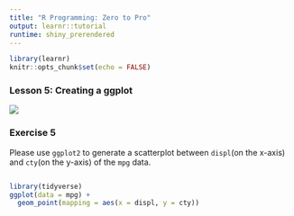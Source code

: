 ```yaml
---
title: "R Programming: Zero to Pro"
output: learnr::tutorial
runtime: shiny_prerendered
---
```


```r
library(learnr)
knitr::opts_chunk$set(echo = FALSE)
```
### Lesson 5: Creating a ggplot

![](https://youtu.be/Vb1ZSrNby_M)


### Exercise 5 

Please use `ggplot2` to generate a scatterplot between `displ`(on the x-axis) and `cty`(on the y-axis) of the `mpg` data.

```r

```

```r
library(tidyverse)
ggplot(data = mpg) + 
  geom_point(mapping = aes(x = displ, y = cty))
```

